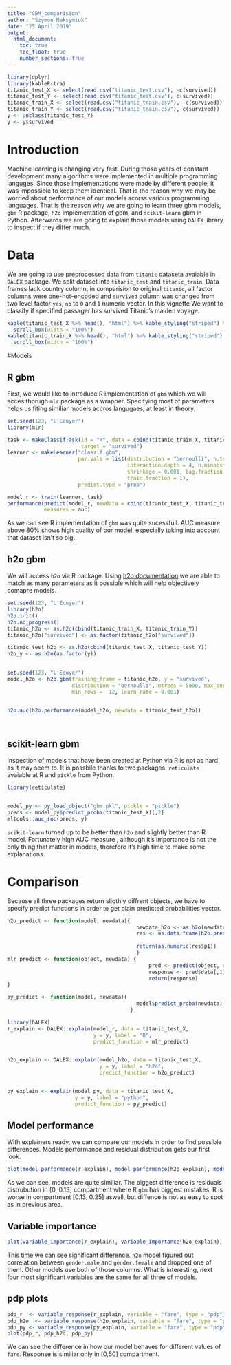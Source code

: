 ---
title: "GBM_comparision"
author: "Szymon Maksymiuk"
date: "25 April 2019"
output: 
  html_document:
    toc: true  
    toc_float: true
    number_sections: true
---
```{r echo=FALSE, message=FALSE, warning=FALSE}
library(dplyr)
library(kableExtra)
titanic_test_X <- select(read.csv("titanic_test.csv"), -c(survived))
titanic_test_Y <- select(read.csv("titanic_test.csv"), c(survived))
titanic_train_X <- select(read.csv("titanic_train.csv"), -c(survived))
titanic_train_Y <- select(read.csv("titanic_train.csv"), c(survived)) 
y <- unclass(titanic_test_Y)
y <- y$survived
```

# Introduction

Machine learning is changing very fast. During those years of constant development many algorithms were implemented in multiple programming languges. Since those implementations were made by different people, it was impossible to keep them identical. That is the reason why we may be worried about performance of our models acorss various programming languages. That is the reason why we are going to learn three gbm models, `gbm` R package, `h2o` implementation of gbm, and `scikit-learn` gbm in Python. Afterwards we are going to explain those models using `DALEX` library to inspect if they differ much. 

# Data

We are going to use preprocessed data from `titanic` dataseta avaiable in `DALEX` package. We split dataset into `titanic_test` and `titanic_train`. Data frames lack country column, in comparision to original `titanic`, all factor columns were one-hot-encoded and `survived` column was changed from two level factor `yes`, `no` to `0` and `1` numeric vector. In this vignette We want to classify if specified passager has survived Titanic's maiden voyage.


```{r}
kable(titanic_test_X %>% head(), "html") %>% kable_styling("striped") %>% 
  scroll_box(width = "100%")
kable(titanic_train_X %>% head(), "html") %>% kable_styling("striped") %>% 
  scroll_box(width = "100%")
```

#Models

## R gbm

First, we would like to introduce R implementation of `gbm` which we will acces thorugh `mlr` package as a wrapper. Specifying most of parameters helps us fiting similiar models accros langugaes, at least in theory.

```{r message=FALSE, warning=FALSE}
set.seed(123, "L'Ecuyer")
library(mlr)

task <- makeClassifTask(id = "R", data = cbind(titanic_train_X, titanic_train_Y), 
                        target = "survived")
learner <- makeLearner("classif.gbm", 
                       par.vals = list(distribution = "bernoulli", n.trees = 5000,
                                       interaction.depth = 4, n.minobsinnode = 12, 
                                       shrinkage = 0.001, bag.fraction = 0.5, 
                                       train.fraction = 1), 
                       predict.type = "prob")

model_r <- train(learner, task)
performance(predict(model_r, newdata = cbind(titanic_test_X, titanic_test_Y)), 
            measures = auc)


```

As we can see R implementation of `gbm` was quite sucessfull. AUC measure above 80% shows high quality of our model, especially taking into account that dataset isn't so big.

## h2o gbm

We will access `h2o` via R package. Using [h2o documentation](http://docs.h2o.ai/h2o/latest-stable/h2o-docs/data-science/gbm.html) we are able to match as many parameters as it possible which will help objectively comapre models.

```{r warning=FALSE, message=FALSE, echo=FALSE, include=FALSE}
set.seed(123, "L'Ecuyer")
library(h2o)
h2o.init()
h2o.no_progress()
titanic_h2o <- as.h2o(cbind(titanic_train_X, titanic_train_Y))
titanic_h2o["survived"] <- as.factor(titanic_h2o["survived"])

titanic_test_h2o <- as.h2o(cbind(titanic_test_X, titanic_test_Y))
h2o_y <- as.h2o(as.factor(y))
  
```

```{r, warning=FALSE, message=FALSE}
set.seed(123, "L'Ecuyer")
model_h2o <- h2o.gbm(training_frame = titanic_h2o, y = "survived", 
                     distribution = "bernoulli", ntrees = 5000, max_depth = 4, 
                     min_rows =  12, learn_rate = 0.001)


h2o.auc(h2o.performance(model_h2o, newdata = titanic_test_h2o))




```

## scikit-learn gbm

Inspection of models that have been created at Python via R is not as hard as it may seem to. It is possbile thanks to two packages. `reticulate` avaiable at R and `pickle` from Python.

```{r}
library(reticulate)


model_py <- py_load_object("gbm.pkl", pickle = "pickle")
preds <- model_py$predict_proba(titanic_test_X)[,2]
mltools::auc_roc(preds, y)

```

`scikit-learn` turned up to be better than `h2o` and slightly better than R model. Fortunately high AUC measure , although it's importance is not the only thing that matter in models, therefore it's high time to make some explanations.


# Comparison

Because all three packages return sligthly diffrent objects, we have to specify predict functions in order to get plain predicted probabilities vector. 

```{r warning=FALSE, message=FALSE}
h2o_predict <- function(model, newdata){
                                          newdata_h2o <- as.h2o(newdata)
                                          res <- as.data.frame(h2o.predict(model, 
                                                                           newdata_h2o))
                                          return(as.numeric(res$p1))
                                          }
mlr_predict <- function(object, newdata) {
                                              pred <- predict(object, newdata=newdata)
                                              response <- pred$data[,1]
                                              return(response)
}

py_predict <- function(model, newdata){
                                          model$predict_proba(newdata)[,2]
                                        }

library(DALEX)
r_explain <- DALEX::explain(model_r, data = titanic_test_X,
                            y = y, label = "R",
                            predict_function = mlr_predict)


h2o_explain <- DALEX::explain(model_h2o, data = titanic_test_X,
                              y = y, label = "h2o",
                              predict_function = h2o_predict)


py_explain <- explain(model_py, data = titanic_test_X,
                      y = y, label = "python",
                      predict_function = py_predict)


```

## Model performance

With explainers ready, we can compare our models in order to find possible differences. Models performance and residual distribution gets our first look.

```{r}
plot(model_performance(r_explain), model_performance(h2o_explain), model_performance(py_explain))
```
As we can see, models are quite similiar. The biggest difference is residuals distrubution in [0, 0.13] compartment where R `gbm` has biggest mistakes. R is worse in compartment [0.13, 0.25] aswell, but diffence is not as easy to spot as in previous area. 

## Variable importance

```{r}
plot(variable_importance(r_explain), variable_importance(h2o_explain), variable_importance(py_explain))
```

This time we can see significant difference. `h2o` model figured out correlation between `gender.male` and `gender.female` and dropped one of them. Other models use both of those columns. What is interesting, next four most significant variables are the same for all three of models. 

## pdp plots

```{r}
pdp_r  <- variable_response(r_explain, variable = "fare", type = "pdp")
pdp_h2o  <- variable_response(h2o_explain, variable = "fare", type = "pdp")
pdp_py <- variable_response(py_explain, variable = "fare", type = "pdp")
plot(pdp_r, pdp_h2o, pdp_py)

```

We can see the difference in how our model behaves for different values of `fare`. Response is similiar only in [0,50] compartment.


